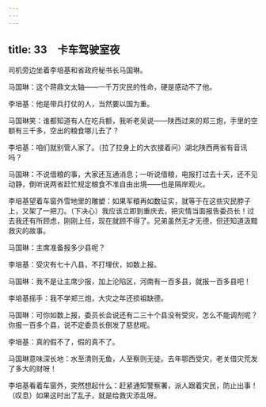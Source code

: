 ```yaml
---
---
---
```

title: 33　卡车驾驶室夜
---




司机旁边坐着李培基和省政府秘书长马国琳。

马国琳：这个蒋鼎文太轴——一千万灾民的性命，硬是感动不了他。

李培基：他是带兵打仗的人，当然要以国为重。

马国琳笑：谁都知道有人在吃兵额，我听老吴说——陕西过来的郑三炮，手里的空额有三千多，空出的粮食哪儿去了？

李培基：咱们就别管人家了。（拉了拉身上的大衣接着问）湖北陕西两省有音讯吗？

马国琳：不说借粮的事，大家还互通消息；一听说借粮，电报打过去十天，还不见动静，倒听说两省赶忙规定粮食不准自由出境——也是隔岸观火。

李培基望着车窗外雪地里的雕塑：如果军粮再如数征实，就等于在这些灾民脖子上，又架了一把刀。（下决心）我应该立即到重庆去，把灾情当面报告委员长！过去我还有所顾虑，刚刚上任，现在就顾不得了。兄弟虽然无才无德，但还知道汲黯救灾的故事。

马国琳：主席准备报多少县呢？

李培基：受灾有七十八县，不打埋伏，如数上报。

马国琳：我不是让主席少报，加上沦陷区，河南有一百多县，就报一百多县吧！

李培基摇手：我不学郑三炮，大灾之年还损祖缺德。

马国琳：可你如数上报，委员长会说还有二三十个县没有受灾，怎么不能调剂呢？你报一百多个县，说不定委员长倒发了慈悲呢。

李培基：真的假不了，假的真不了。

马国琳意味深长地：水至清则无鱼，人至察则无徒。去年鄂西受灾，老关借灾荒发了多大的财呀！

李培基看着车窗外，突然想起什么：赶紧通知警察署，派人跟着灾民，防止出事！（叹息）如果这时出了乱子，就是给救灾添乱呀。